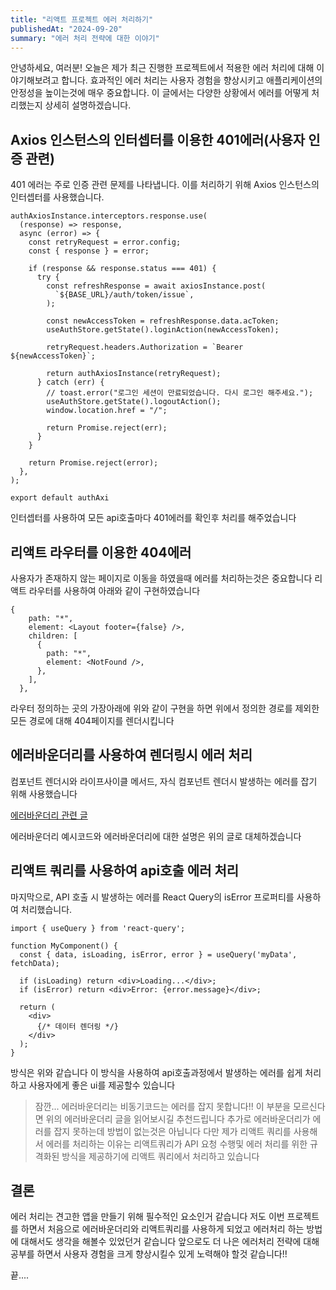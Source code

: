 ```yaml
---
title: "리액트 프로젝트 에러 처리하기"
publishedAt: "2024-09-20"
summary: "에러 처리 전략에 대한 이야기"
---
```


안녕하세요, 여러분! 오늘은 제가 최근 진행한 프로젝트에서 적용한 에러 처리에 대해 이야기해보려고 합니다. 효과적인 에러 처리는 사용자 경험을 향상시키고 애플리케이션의 안정성을 높이는것에 매우 중요합니다. 이 글에서는 다양한 상황에서 에러를 어떻게 처리했는지 상세히 설명하겠습니다.

## Axios 인스턴스의 인터셉터를 이용한 401에러(사용자 인증 관련)

401 에러는 주로 인증 관련 문제를 나타냅니다. 이를 처리하기 위해 Axios 인스턴스의 인터셉터를 사용했습니다.

```
authAxiosInstance.interceptors.response.use(
  (response) => response,
  async (error) => {
    const retryRequest = error.config;
    const { response } = error;

    if (response && response.status === 401) {
      try {
        const refreshResponse = await axiosInstance.post(
          `${BASE_URL}/auth/token/issue`,
        );

        const newAccessToken = refreshResponse.data.acToken;
        useAuthStore.getState().loginAction(newAccessToken);

        retryRequest.headers.Authorization = `Bearer ${newAccessToken}`;

        return authAxiosInstance(retryRequest);
      } catch (err) {
        // toast.error("로그인 세션이 만료되었습니다. 다시 로그인 해주세요.");
        useAuthStore.getState().logoutAction();
        window.location.href = "/";

        return Promise.reject(err);
      }
    }

    return Promise.reject(error);
  },
);

export default authAxi
```

인터셉터를 사용하여 모든 api호출마다 401에러를 확인후 처리를 해주었습니다

## 리액트 라우터를 이용한 404에러

사용자가 존재하지 않는 페이지로 이동을 하였을때 에러를 처리하는것은 중요합니다
리액트 라우터를 사용하여 아래와 같이 구현하였습니다

```
{
    path: "*",
    element: <Layout footer={false} />,
    children: [
      {
        path: "*",
        element: <NotFound />,
      },
    ],
  },
```

라우터 정의하는 곳의 가장아래에 위와 같이 구현을 하면 위에서 정의한 경로를 제외한 모든 경로에 대해 404페이지를 렌더시킵니다

## 에러바운더리를 사용하여 렌더링시 에러 처리

컴포넌트 렌더시와 라이프사이클 메서드, 자식 컴포넌트 렌더시 발생하는 에러를 잡기 위해 사용했습니다

[에러바운더리 관련 글](https://velog.io/@minseoook/%EB%A6%AC%EC%95%A1%ED%8A%B8-%EC%97%90%EB%9F%AC%EB%B0%94%EC%9A%B4%EB%8D%94%EB%A6%AC)

에러바운더리 예시코드와 에러바운더리에 대한 설명은 위의 글로 대체하겠습니다

## 리액트 쿼리를 사용하여 api호출 에러 처리

마지막으로, API 호출 시 발생하는 에러를 React Query의 isError 프로퍼티를 사용하여 처리했습니다.

```
import { useQuery } from 'react-query';

function MyComponent() {
  const { data, isLoading, isError, error } = useQuery('myData', fetchData);

  if (isLoading) return <div>Loading...</div>;
  if (isError) return <div>Error: {error.message}</div>;

  return (
    <div>
      {/* 데이터 렌더링 */}
    </div>
  );
}
```

방식은 위와 같습니다 이 방식을 사용하여 api호출과정에서 발생하는 에러를 쉽게 처리하고 사용자에게 좋은 ui를 제공할수 있습니다

> 잠깐...
> 에러바운더리는 비동기코드는 에러를 잡지 못합니다!! 이 부분을 모르신다면 위의 에러바운더리 글을 읽어보시길 추천드립니다
> 추가로 에러바운더리가 에러를 잡지 못하는데 방법이 없는것은 아닙니다 다만 제가 리액트 쿼리를 사용해서 에러를 처리하는 이유는 리액트쿼리가 API 요청 수행및 에러 처리를 위한 규격화된 방식을 제공하기에 리액트 쿼리에서 처리하고 있습니다

## 결론

에러 처리는 견고한 앱을 만들기 위해 필수적인 요소인거 같습니다
저도 이번 프로젝트를 하면서 처음으로 에러바운더리와 리액트쿼리를 사용하게 되었고
에러처리 하는 방법에 대해서도 생각을 해볼수 있었던거 같습니다
앞으로도 더 나은 에러처리 전략에 대해 공부를 하면서 사용자 경험을 크게 향상시킬수 있게 노력해야 할것 같습니다!!

끝....
